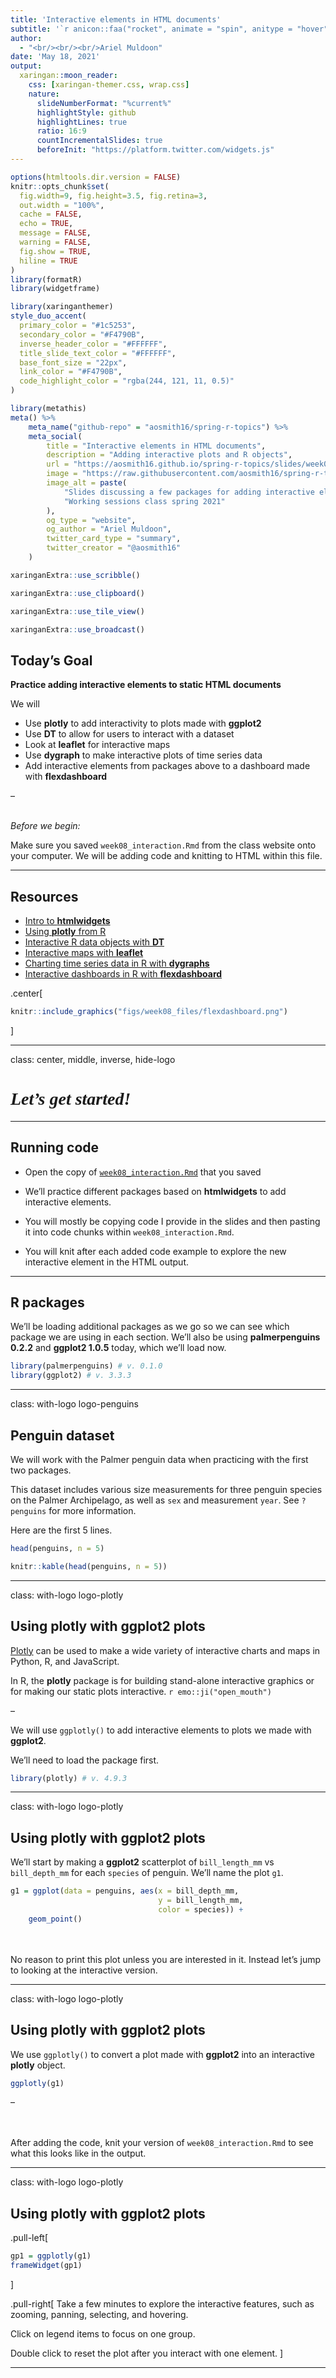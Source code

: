 ```yaml
---
title: 'Interactive elements in HTML documents'
subtitle: '`r anicon::faa("rocket", animate = "spin", anitype = "hover", color = "#F4790B", size = "lg", grow = 15)`'
author: 
  - "<br/><br/><br/>Ariel Muldoon"
date: 'May 18, 2021'
output:
  xaringan::moon_reader:
    css: [xaringan-themer.css, wrap.css]
    nature:
      slideNumberFormat: "%current%"
      highlightStyle: github
      highlightLines: true
      ratio: 16:9
      countIncrementalSlides: true
      beforeInit: "https://platform.twitter.com/widgets.js"
---
```


```r
options(htmltools.dir.version = FALSE)
knitr::opts_chunk$set(
  fig.width=9, fig.height=3.5, fig.retina=3,
  out.width = "100%",
  cache = FALSE,
  echo = TRUE,
  message = FALSE, 
  warning = FALSE,
  fig.show = TRUE,
  hiline = TRUE
)
library(formatR)
library(widgetframe)
```

```r
library(xaringanthemer)
style_duo_accent(
  primary_color = "#1c5253",
  secondary_color = "#F4790B",
  inverse_header_color = "#FFFFFF",
  title_slide_text_color = "#FFFFFF",
  base_font_size = "22px",
  link_color = "#F4790B",
  code_highlight_color = "rgba(244, 121, 11, 0.5)"
)
```

```r
library(metathis)
meta() %>%
    meta_name("github-repo" = "aosmith16/spring-r-topics") %>% 
    meta_social(
        title = "Interactive elements in HTML documents",
        description = "Adding interactive plots and R objects",
        url = "https://aosmith16.github.io/spring-r-topics/slides/week08_interactive_elements.html",
        image = "https://raw.githubusercontent.com/aosmith16/spring-r-topics/main/slides/week08-share-card.png",
        image_alt = paste(
            "Slides discussing a few packages for adding interactive elements to static HTML documents", 
            "Working sessions class spring 2021"
        ),
        og_type = "website",
        og_author = "Ariel Muldoon",
        twitter_card_type = "summary",
        twitter_creator = "@aosmith16"
    )
```

```r
xaringanExtra::use_scribble()
```

```r
xaringanExtra::use_clipboard()
```

```r
xaringanExtra::use_tile_view()
```

```r
xaringanExtra::use_broadcast()
```

## Today's Goal

**Practice adding interactive elements to static HTML documents**

We will  

- Use **plotly** to add interactivity to plots made with **ggplot2**  
- Use **DT** to allow for users to interact with a dataset  
- Look at **leaflet** for interactive maps  
- Use **dygraph** to make interactive plots of time series data  
- Add interactive elements from packages above to a dashboard made with **flexdashboard**  

--

<br/>
*Before we begin:*

Make sure you saved `week08_interaction.Rmd` from the class website onto your computer. We will be adding code and knitting to HTML within this file.

---


## Resources

- [Intro to **htmlwidgets**](https://www.htmlwidgets.org/)   
- [Using **plotly** from R](https://plotly.com/r/)  
- [Interactive R data objects with **DT**](https://rstudio.github.io/DT/)    
- [Interactive maps with **leaflet**](https://rstudio.github.io/leaflet/)    
- [Charting time series data in R with **dygraphs**](https://rstudio.github.io/dygraphs/)  
- [Interactive dashboards in R with **flexdashboard**](https://rmarkdown.rstudio.com/flexdashboard/)  

.center[
```r
knitr::include_graphics("figs/week08_files/flexdashboard.png")
```
]

---

class: center, middle, inverse, hide-logo

# <font style="font-family: cursive; font-style:italic">Let's get started!</font>

---

## Running code

- Open the copy of [`week08_interaction.Rmd`](files/week08_interaction.Rmd) that you saved  

- We'll practice different packages based on **htmlwidgets** to add interactive elements.   

- You will mostly be copying code I provide in the slides and then pasting it into code chunks within `week08_interaction.Rmd`. 

- You will knit after each added code example to explore the new interactive element in the HTML output.

---

## R packages 

We'll be loading additional packages as we go so we can see which package we are using in each section. We'll also be using **palmerpenguins 0.2.2** and **ggplot2 1.0.5** today, which we'll load now. 

```r
library(palmerpenguins) # v. 0.1.0
library(ggplot2) # v. 3.3.3
```

---

class: with-logo logo-penguins

## Penguin dataset

We will work with the Palmer penguin data when practicing with the first two packages.

This dataset includes various size measurements for three penguin species on the Palmer Archipelago, as well as `sex` and measurement `year`. See `?penguins` for more information.

Here are the first 5 lines.

```r
head(penguins, n = 5)
```

```r
knitr::kable(head(penguins, n = 5))
```

---

class: with-logo logo-plotly

## Using plotly with ggplot2 plots

[Plotly](https://plotly.com/graphing-libraries/) can be used to make a wide variety of interactive charts and maps in Python, R, and JavaScript.  

In R, the **plotly** package is for building stand-alone interactive graphics or for making our static plots interactive. `r emo::ji("open_mouth")`  

--

We will use `ggplotly()` to add interactive elements to plots we made with **ggplot2**.

We'll need to load the package first.

```r
library(plotly) # v. 4.9.3
```

---

class: with-logo logo-plotly

## Using plotly with ggplot2 plots

We'll start by making a **ggplot2** scatterplot of `bill_length_mm` vs `bill_depth_mm` for each `species` of penguin. We'll name the plot `g1`.

```r
g1 = ggplot(data = penguins, aes(x = bill_depth_mm, 
                                 y = bill_length_mm,
                                 color = species)) +
    geom_point()
```

<br/><br/>
No reason to print this plot unless you are interested in it. Instead let's jump to looking at the interactive version.

---

class: with-logo logo-plotly

## Using plotly with ggplot2 plots

We use `ggplotly()` to convert a plot made with **ggplot2** into an interactive **plotly** object.  

```r
ggplotly(g1)
```

--

<br/><br/>
After adding the code, knit your version of `week08_interaction.Rmd` to see what this looks like in the output.

---

class: with-logo logo-plotly

## Using plotly with ggplot2 plots

.pull-left[
```r
gp1 = ggplotly(g1)
frameWidget(gp1)
```
]

.pull-right[
Take a few minutes to explore the interactive features, such as zooming, panning, selecting, and hovering. 

Click on legend items to focus on one group. 

Double click to reset the plot after you interact with one element.
]

---
